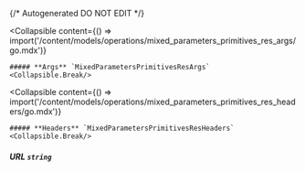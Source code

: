 {/* Autogenerated DO NOT EDIT  */}

<Collapsible
    content={() => import('/content/models/operations/mixed_parameters_primitives_res_args/go.mdx')}
>
    ##### **Args** `MixedParametersPrimitivesResArgs`
    <Collapsible.Break/>
</Collapsible>

<Collapsible
    content={() => import('/content/models/operations/mixed_parameters_primitives_res_headers/go.mdx')}
>
    ##### **Headers** `MixedParametersPrimitivesResHeaders`
    <Collapsible.Break/>
</Collapsible>

##### **URL** `string`

